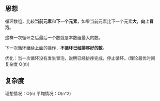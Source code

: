 ## 思想

循环数组，比较**当前元素**和**下一个元素**，如果当前元素比下一个元素**大**，**向上冒泡**。

这样一次循环之后最后一个数就是本数组最大的数。

下一次循环继续上面的操作，**不循环已经排序好的数**。

优化：当一次循环没有发生冒泡，说明已经排序完成，停止循环。(理论最优时间复杂度 O(n))

## 复杂度

理想情况：O(n)
平均情况：O(n^2)
